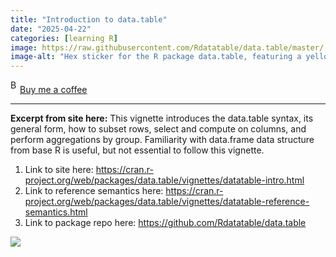 ```yaml
---
title: "Introduction to data.table"
date: "2025-04-22"
categories: [learning R]
image: https://raw.githubusercontent.com/Rdatatable/data.table/master/.graphics/logo.png
image-alt: "Hex sticker for the R package data.table, featuring a yellow sea lion sitting on a stylized black table with brackets and colons, and the text 'data.table' in red below."
---
```


<link href="https://fonts.googleapis.com/css?family=Cookie" rel="stylesheet"><a class="bmc-button" target="_blank" href="https://www.buymeacoffee.com/JoscelinRocha">![Buy me a coffee](https://cdn.buymeacoffee.com/buttons/bmc-new-btn-logo.svg){alt="Buy me a coffee" width="15" height="21"}Buy me a coffee</a>

------------------------------------------------------------------------

**Excerpt from site here:** This vignette introduces the data.table syntax, its general form, how to subset rows, select and compute on columns, and perform aggregations by group. Familiarity with data.frame data structure from base R is useful, but not essential to follow this vignette.

1.  Link to site here: <https://cran.r-project.org/web/packages/data.table/vignettes/datatable-intro.html>
2.  Link to reference semantics here: <https://cran.r-project.org/web/packages/data.table/vignettes/datatable-reference-semantics.html>
3.  Link to package repo here: <https://github.com/Rdatatable/data.table>

![](https://raw.githubusercontent.com/Rdatatable/data.table/master/.graphics/logo.png)
